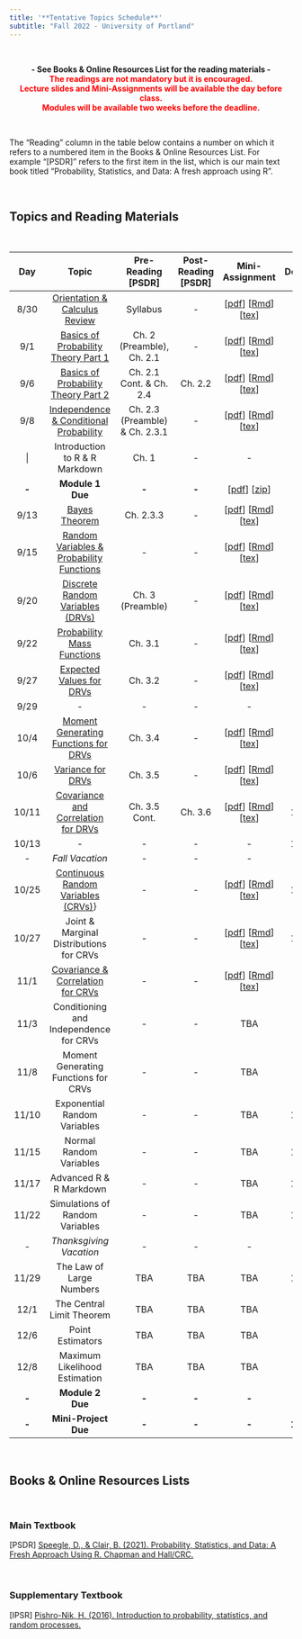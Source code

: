 ---
title: '**Tentative Topics Schedule**'
subtitle: "Fall 2022 - University of Portland"
---

<br>

<center>**- See Books & Online Resources List for the reading materials -**</center>
<center><span style="color:red">**The readings are not mandatory but it is encouraged.**</span></center>
<center><span style="color:red">**Lecture slides and Mini-Assignments will be available the day before class.**</span></center>
<center><span style="color:red">**Modules will be available two weeks before the deadline.**</span></center>

<br>

The "Reading" column in the table below contains a number on which it refers to a numbered item in the Books & Online Resources List. For example "[PSDR]" refers to the first item in the list, which is our main text book titled "Probability, Statistics, and Data: A fresh approach using R". 

<br>

## **Topics and Reading Materials**

<br>

| **Day** |                 **Topic**                 |      **Pre-Reading [PSDR]**     | **Post-Reading [PSDR]** | **Mini-Assignment** | **Deadline** |
|:-------:|:-----------------------------------------:|:-------------------------------:|:-----------------------:|:-------------------:|:------------:|
|   8/30  |       [Orientation \& Calculus Review](topics/20220830/orientation-and-calculus-review.html)      |             Syllabus            |            -            |         [[pdf](topics/20220830/ma-mth461a-20220830.pdf){target="_blank"}] [[Rmd](topics/20220830/ma-mth461a-20220830.Rmd){target="_blank"}] [[tex](topics/20220830/ma-mth461a-20220830.tex){target="_blank"}]         |     8/31     |
|   9/1   |    [Basics of Probability Theory Part 1](topics/20220901/basics-of-probability-theory-part-1.html)    |    Ch. 2 (Preamble), Ch. 2.1    |            -            |         [[pdf](topics/20220901/ma-mth461a-20220901.pdf){target="_blank"}] [[Rmd](topics/20220901/ma-mth461a-20220901.Rmd){target="_blank"}] [[tex](topics/20220901/ma-mth461a-20220901.tex){target="_blank"}]         |      9/1     |
|   9/6   |    [Basics of Probability Theory Part 2](topics/20220906/basics-of-probability-theory-part-2.html)    |     Ch. 2.1 Cont. \& Ch. 2.4    |         Ch. 2.2         |         [[pdf](topics/20220906/ma-mth461a-20220906.pdf){target="_blank"}] [[Rmd](topics/20220906/ma-mth461a-20220906.Rmd){target="_blank"}] [[tex](topics/20220906/ma-mth461a-20220906.tex){target="_blank"}]         |      9/6     |
|   9/8   |  [Independence \& Conditional Probability](topics/20220908/independence-and-conditional-probability.html)  | Ch. 2.3 (Preamble) \& Ch. 2.3.1 |            -            |         [[pdf](topics/20220908/ma-mth461a-20220908.pdf){target="_blank"}] [[Rmd](topics/20220908/ma-mth461a-20220908.Rmd){target="_blank"}] [[tex](topics/20220908/ma-mth461a-20220908.tex){target="_blank"}]         |      9/8     |
|    \|    |      Introduction to R \& R Markdown      |    Ch. 1                        |            -            |          -          |       -       |
|  **-**  |              **Module 1 Due**             |              **-**              |          **-**          |        [[pdf](modules/module-1/module-1-mth461-fall2022.pdf){target="_blank"}] [[zip](modules/module-1/module-1-mth461-fall2022.zip){target="_blank"}]        |    **9/13**   |
|   9/13  |               [Bayes Theorem](topics/20220913/bayes-theorem.html)               |            Ch. 2.3.3            |            -            |         [[pdf](topics/20220913/ma-mth461a-20220913.pdf){target="_blank"}] [[Rmd](topics/20220913/ma-mth461a-20220913.Rmd){target="_blank"}] [[tex](topics/20220913/ma-mth461a-20220913.tex){target="_blank"}]         |     9/13     |
|   9/15  | [Random Variables \& Probability Functions](topics/20220915/random-variables-and-probability-functions.html) |                -                |            -            |         [[pdf](topics/20220915/ma-mth461a-20220915.pdf){target="_blank"}] [[Rmd](topics/20220915/ma-mth461a-20220915.Rmd){target="_blank"}] [[tex](topics/20220915/ma-mth461a-20220915.tex){target="_blank"}]         |     9/15     |
|   9/20  |      [Discrete Random Variables (DRVs)](topics/20220920/discrete-random-variables.html)     |         Ch. 3 (Preamble)        |            -            |         [[pdf](topics/20220920/ma-mth461a-20220920.pdf){target="_blank"}] [[Rmd](topics/20220920/ma-mth461a-20220920.Rmd){target="_blank"}] [[tex](topics/20220920/ma-mth461a-20220920.tex){target="_blank"}]         |     9/20     |
|   9/22  |         [Probability Mass Functions](topics/20220922/probability-mass-functions.html)        |             Ch. 3.1             |            -            |         [[pdf](topics/20220922/ma-mth461a-20220922.pdf){target="_blank"}] [[Rmd](topics/20220922/ma-mth461a-20220922.Rmd){target="_blank"}] [[tex](topics/20220922/ma-mth461a-20220922.tex){target="_blank"}]         |     9/22     |
|   9/27  |          [Expected Values for DRVs](topics/20220927/expected-values-for-drvs.html)         |             Ch. 3.2             |            -            |         [[pdf](topics/20220927/ma-mth461a-20220927.pdf){target="_blank"}] [[Rmd](topics/20220927/ma-mth461a-20220927.Rmd){target="_blank"}] [[tex](topics/20220927/ma-mth461a-20220927.tex){target="_blank"}]         |     9/27     |
|   9/29  |        -        |             -             |            -            |         -         |     9/29     |
|   10/4  |         [Moment Generating Functions for DRVs](topics/20221004/moment-generating-functions-for-drvs.html)            |             Ch. 3.4             |            -            |         [[pdf](topics/20221004/ma-mth461a-20221004.pdf){target="_blank"}] [[Rmd](topics/20221004/ma-mth461a-20221004.Rmd){target="_blank"}] [[tex](topics/20221004/ma-mth461a-20221004.tex){target="_blank"}]         |     10/4     |
|   10/6  |     [Variance for DRVs](topics/20221006/variance-for-drvs.html)    |          Ch. 3.5          |            -            |         [[pdf](topics/20221006/ma-mth461a-20221006.pdf){target="_blank"}] [[Rmd](topics/20221006/ma-mth461a-20221006.Rmd){target="_blank"}] [[tex](topics/20221006/ma-mth461a-20221006.tex){target="_blank"}]         |     10/6     |
|  10/11  |         [Covariance and Correlation for DRVs](topics/20221011/covariance-and-correlation-for-drvs.html)         |            Ch. 3.5 Cont.            |            Ch. 3.6            |         [[pdf](topics/20221011/ma-mth461a-20221011.pdf){target="_blank"}] [[Rmd](topics/20221011/ma-mth461a-20221011.Rmd){target="_blank"}] [[tex](topics/20221011/ma-mth461a-20221011.tex){target="_blank"}]         |     10/11    |
|  10/13  |        -         |             -            |         -         |         -         |     10/13    |
|   _-_   |              _Fall Vacation_              |               _-_               |           _-_           |         _-_         |      _-_     |
|  10/25  |                   [Continuous Random Variables (CRVs)](notes/continuous-random-variables-for-crvs.pdf){target="_blank"}}                 |                -                |            -            |          [[pdf](topics/20221025/ma-mth461a-20221025.pdf){target="_blank"}] [[Rmd](topics/20221025/ma-mth461a-20221025.Rmd){target="_blank"}] [[tex](topics/20221025/ma-mth461a-20221025.tex){target="_blank"}]          |       10/25      |
|  10/27  |     Joint \& Marginal Distributions for CRVs    |               -               |           -           |         [[pdf](topics/20221027/ma-mth461a-20221027.pdf){target="_blank"}] [[Rmd](topics/20221027/ma-mth461a-20221027.Rmd){target="_blank"}] [[tex](topics/20221027/ma-mth461a-20221027.tex){target="_blank"}]         |     10/27    |
|   11/1  |       [Covariance \& Correlation for CRVs](notes/covariance-and-correlation-for-crvs.pdf){target="_blank"}       |               -               |           -           |         [[pdf](topics/20221101/ma-mth461a-20221101.pdf){target="_blank"}] [[Rmd](topics/20221101/ma-mth461a-20221101.Rmd){target="_blank"}] [[tex](topics/20221101/ma-mth461a-20221101.tex){target="_blank"}]         |     11/1     |
|   11/3  |   Conditioning and Independence for CRVs    |               -               |           -           |         TBA         |     11/3     |
|   11/8  |  Moment Generating Functions for CRVs  |               -               |           -           |         TBA         |     11/8     |
|  11/10  |     Exponential Random Variables    |               -               |           -           |         TBA         |     11/10    |
|  11/15  |        Normal Random Variables       |               -               |           -           |         TBA         |     11/15    |
|  11/17  |          Advanced R \& R Markdown          |               -               |           -           |         TBA         |     11/17    |
|  11/22  |            Simulations of Random Variables           |               -               |           -           |         TBA         |     11/22    |
|   _-_   |          _Thanksgiving Vacation_          |               _-_               |           _-_           |         _-_         |      _-_     |
|  11/29  |          The Law of Large Numbers         |               TBA               |           TBA           |         TBA         |     11/29    |
|   12/1  |         The Central Limit Theorem         |               TBA               |           TBA           |         TBA         |     12/1     |
|   12/6  |              Point Estimators             |               TBA               |           TBA           |         TBA         |     12/6     |
|   12/8  |       Maximum Likelihood Estimation       |               TBA               |           TBA           |         TBA         |     12/8     |
|  **-**  |              **Module 2 Due**             |              **-**              |          **-**          |        **-**        |   **12/9**   |
|  **-**  |           **Mini-Project Due**          |              **-**              |          **-**          |        **-**        |   **12/15**  |

<br>

## **Books & Online Resources Lists**

<br>

### Main Textbook

[PSDR]   [Speegle, D., & Clair, B. (2021). Probability, Statistics, and Data: A Fresh Approach Using R. Chapman and Hall/CRC.](https://mathstat.slu.edu/~speegle/_book/){target="_blank"}

<br>

### Supplementary Textbook

[IPSR]   [Pishro-Nik, H. (2016). Introduction to probability, statistics, and random processes.](https://www.probabilitycourse.com/){target="_blank"}

<br>